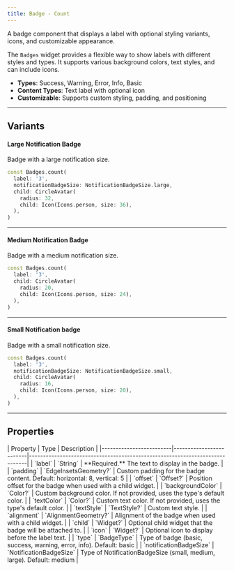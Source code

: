 ```yaml
---
title: Badge - Count
---
```



A badge component that displays a label with optional styling variants, icons, and customizable appearance.

The `Badges` widget provides a flexible way to show labels with different styles and types. It supports various background colors, text styles, and can include icons.

- **Types**: Success, Warning, Error, Info, Basic
- **Content Types**: Text label with optional icon
- **Customizable**: Supports custom styling, padding, and positioning

---

## Variants

#### Large Notification Badge
Badge with a large notification size.

<Preview src="badge?style=notificationLarge">

```dart
const Badges.count(
  label: '3',
  notificationBadgeSize: NotificationBadgeSize.large,
  child: CircleAvatar(
    radius: 32,
    child: Icon(Icons.person, size: 36),
  ),
)
```

</Preview>

---

#### Medium Notification Badge
Badge with a medium notification size.

<Preview src="badge?style=notificationMedium">

```dart
const Badges.count(
  label: '3',
  child: CircleAvatar(
    radius: 20,
    child: Icon(Icons.person, size: 24),
  ),
)
```

</Preview>

---

#### Small Notification badge
Badge with a small notification size.

<Preview src="badge?style=notificationSmall">

```dart
const Badges.count(
  label: '3',
  notificationBadgeSize: NotificationBadgeSize.small,
  child: CircleAvatar(
    radius: 16,
    child: Icon(Icons.person, size: 20),
  ),
)
```

</Preview>

---

## Properties

<div class="docs-table">
| Property                | Type                    | Description                                                                 |
|-------------------------|-------------------------|-----------------------------------------------------------------------------|
| `label`                 | `String`                | **Required.** The text to display in the badge.                             |
| `padding`               | `EdgeInsetsGeometry?`   | Custom padding for the badge content. Default: horizontal: 8, vertical: 5   |
| `offset`                | `Offset?`               | Position offset for the badge when used with a child widget.                |
| `backgroundColor`       | `Color?`                | Custom background color. If not provided, uses the type's default color.    |
| `textColor`             | `Color?`                | Custom text color. If not provided, uses the type's default color.          |
| `textStyle`             | `TextStyle?`            | Custom text style.                                                          |
| `alignment`             | `AlignmentGeometry?`    | Alignment of the badge when used with a child widget.                       |
| `child`                 | `Widget?`               | Optional child widget that the badge will be attached to.                   |
| `icon`                  | `Widget?`               | Optional icon to display before the label text.                             |
| `type`                  | `BadgeType`             | Type of badge (basic, success, warning, error, info). Default: basic        |
| `notificationBadgeSize` | `NotificationBadgeSize` | Type of NotificationBadgeSize (small, medium, large). Default: medium       |
</div>
